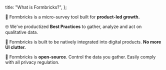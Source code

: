 
  title: "What is Formbricks?",
};

🚀 Formbricks is a micro-survey tool built for **product-led growth.**

🤓 We've productized **Best Practices** to gather, analyze and act on qualitative data.

🧘 Formbricks is built to be natively integrated into digital products. **No more UI clutter.**

🤍 Formbricks is **open-source**. Control the data you gather. Easily comply with all privacy regulation.

